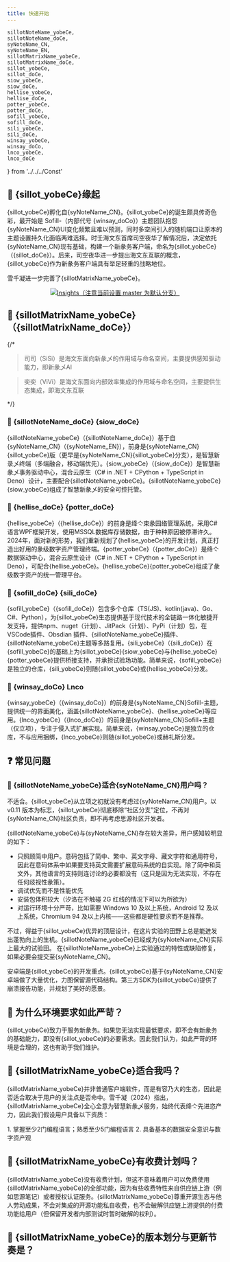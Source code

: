 ---
title: 快速开始
---
    sillotNoteName_yobeCe,
    sillotNoteName_doCe,
    syNoteName_CN,
    syNoteName_EN,
    sillotMatrixName_yobeCe,
    sillotMatrixName_doCe,
    sillot_yobeCe,
    sillot_doCe,
    siow_yobeCe,
    siow_doCe,
    hellise_yobeCe,
    hellise_doCe,
    potter_yobeCe,
    potter_doCe,
    sofill_yobeCe,
    sofill_doCe,
    sili_yobeCe,
    sili_doCe,
    winsay_yobeCe,
    winsay_doCo,
    lnco_yobeCe,
    lnco_doCe
} from '../../../Const'

## 🦢 {sillot_yobeCe}缘起

{sillot_yobeCe}孵化自{syNoteName_CN}。{sillot_yobeCe}的诞生颇具传奇色彩，最开始是 Sofill-（内部代号 {winsay_doCo}）主题团队抱怨{syNoteName_CN}UI变化频繁且难以预测，同时多空间引入的随机端口让原本的主题设置持久化面临两难选择。时壬海文东首席司空夜华了解情况后，决定依托{syNoteName_CN}现有基础，构建一个新彖务客户端，命名为{sillot_yobeCe}（{sillot_doCe}）。后来，司空夜华进一步提出海文东互联的概念，{sillot_yobeCe}作为新彖务客户端具有举足轻重的战略地位。

雪千凝进一步完善了{sillotMatrixName_yobeCe}。

<p align="center">
<a href="https://github.com/Hi-Windom/Sillot/pulse"><img alt="Insights（注意当前设置 master 为默认分支）" src="https://repobeats.axiom.co/api/embed/708cdf00c747155e49ff28c0c0024e17a28e5705.svg" /></a>
</p>

## 🕋 {sillotMatrixName_yobeCe}（{sillotMatrixName_doCe}）

{/*

> 司司（SiSi）是海文东面向新彖乄的作用域与命名空间，主要提供感知驱动能力，即新彖乄AI

> 奕奕（ViVi）是海文东面向内部效率集成的作用域与命名空间，主要提供生态集成，即海文东互联

*/}

### 🤍 {sillotNoteName_doCe} {siow_doCe}

{sillotNoteName_yobeCe}（{sillotNoteName_doCe}）基于自{syNoteName_CN}（{syNoteName_EN}），前身是{syNoteName_CN}{sillot_yobeCe}版（更早是{syNoteName_CN}{sillot_yobeCe}分支），是智慧新录乄终端（多端融合，移动端优先）。{siow_yobeCe}（{siow_doCe}）是智慧新彖乄事务驱动中心，混合云原生（C# in .NET + CPython + TypeScript in Deno）设计，主要配合{sillotNoteName_yobeCe}。{sillotNoteName_yobeCe}{siow_yobeCe}组成了智慧新彖乄的安全可控托管。

### 🤍 {hellise_doCe} {potter_doCe}

{hellise_yobeCe}（{hellise_doCe}）的前身是绛亽束彖园络管理系统，采用C#语言WPF框架开发，使用MSSQL数据库存储数据，由于种种原因被停滞许久。2024年，面对新的形势，我们重新规划了{hellise_yobeCe}的开发计划，真正打造出好用的彖级数字资产管理终端。{potter_yobeCe}（{potter_doCe}）是绛亽数据驱动中心，混合云原生设计（C# in .NET + CPython + TypeScript in Deno），可配合{hellise_yobeCe}。{hellise_yobeCe}{potter_yobeCe}组成了彖级数字资产的统一管理平台。

### 🤍 {sofill_doCe} {sili_doCe}

{sofill_yobeCe}（{sofill_doCe}）包含多个仓库（TS(JS)、kotlin(java)、Go、C#、Python），为{sillot_yobeCe}生态提供基于现代技术的全链路一体化敏捷开发支持，提供npm、nuget（计划）、JitPack（计划）、PyPi（计划）包，在VSCode插件、Obsdian 插件、{sillotNoteName_yobeCe}插件、{sillotNoteName_yobeCe}主题等多路复用。{sili_yobeCe}（{sili_doCe}）在{sofill_yobeCe}的基础上为{sillot_yobeCe}{siow_yobeCe}与{hellise_yobeCe}{potter_yobeCe}提供桥接支持，并承担试验场功能。简单来说，{sofill_yobeCe}是独立的仓库，{sili_yobeCe}则随{sillot_yobeCe}或{hellise_yobeCe}分发。

### 🤍 {winsay_doCo} Lnco

{winsay_yobeCe}（{winsay_doCo}）的前身是{syNoteName_CN}Sofill-主题，提供统一的界面美化，涵盖{sillotNoteName_yobeCe}、{hellise_yobeCe}等应用。{lnco_yobeCe}（{lnco_doCe}）的前身是{syNoteName_CN}Sofill+主题（仅立项），专注于侵入式扩展实现。简单来说，{winsay_yobeCe}是独立的仓库，不与应用捆绑，{lnco_yobeCe}则随{sillot_yobeCe}或赫礼斯分发。

## ❓ 常见问题

### 🙋 {sillotNoteName_yobeCe}适合{syNoteName_CN}用户吗？

不适合。{sillot_yobeCe}从立项之初就没有考虑过{syNoteName_CN}用户。以 v0.11 版本为标志，{sillot_yobeCe}彻底移除“社区分支”定位，不再对{syNoteName_CN}社区负责，即不再考虑思源社区开发者。

{sillotNoteName_yobeCe}与{syNoteName_CN}存在较大差异，用户感知较明显的如下：

* 只照顾简中用户。意码包括了简中、繁中、英文字母、藏文字符和通用符号，因此在意码体系中如果要支持英文需要扩展意码系统的自实现。除了简中和英文外，其他语言的支持则连讨论的必要都没有（这只是因为无法实现，不存在任何歧视性彖策）。
* 调试优先而不是性能优先
* 安装包体积较大（汐洛在不触碰 2G 红线的情况下可以为所欲为）
* 对运行环境十分严苛，比如需要 Windows 10 及以上系统，Android 12 及以上系统，Chromium 94 及以上内核——这些都是硬性要求而不是推荐。

不过，得益于{sillot_yobeCe}优异的顶层设计，在这片实验的田野上总是能迸发出蓬勃向上的生机。{sillotNoteName_yobeCe}已经成为{syNoteName_CN}实际上最大的试验田。 在{sillotNoteName_yobeCe}上实验通过的特性或缺陷修复，如果必要会提交至{syNoteName_CN}。

安卓端是{sillot_yobeCe}的开发重点。{sillot_yobeCe}基于{syNoteName_CN}安卓端做了大量优化，力图保留源代码结构。第三方SDK为{sillot_yobeCe}提供了崩溃报告功能，并规划了美好的愿景。

## 🙋 为什么环境要求如此严苛？

{sillot_yobeCe}致力于服务新彖务。如果您无法实现最低要求，即不会有新彖务的基础能力，即没有{sillot_yobeCe}的必要需求。因此我们认为，如此严苛的环境是合理的，这也有助于我们维护。

## 🙋 {sillotMatrixName_yobeCe}适合我吗？

{sillotMatrixName_yobeCe}并非普通客户端软件，而是有容乃大的生态，因此是否适合取决于用户的关注点是否命中。雪千凝（2024）指出，{sillotMatrixName_yobeCe}全心全意为智慧新彖乄服务，始终代表绛亽先进恣产力，因此我们假设用户具备以下资质：

<Steps>
1. 掌握至少2门编程语言；熟悉至少5门编程语言
2. 具备基本的数据安全意识与数字资产观
</Steps>

## 🙋 {sillotMatrixName_yobeCe}有收费计划吗？

{sillotMatrixName_yobeCe}没有收费计划，但这不意味着用户可以免费使用{sillotMatrixName_yobeCe}的全部功能，因为有些收费特性来自供应链上游（例如思源笔记）或者授权认证服务。{sillotMatrixName_yobeCe}尊重开源生态与他人劳动成果，不会对集成的开源功能私自收费，也不会破解供应链上游提供的付费功能给用户（但保留开发者内部测试时暂时破解的权利）。

## 🙋 {sillotMatrixName_yobeCe}的版本划分与更新节奏是？
